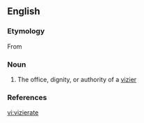 ==English==

===Etymology===
From {{etyl|fr}}

===Noun===
{{en-noun}}

# The office, dignity, or authority of a [[vizier]]

===References===
{{Webster 1913}}

[[vi:vizierate]]